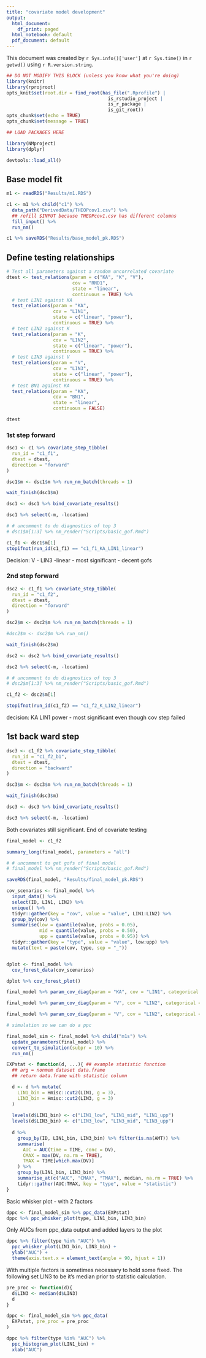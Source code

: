```yaml
---
title: "covariate model development"
output:
  html_document:
    df_print: paged
  html_notebook: default
  pdf_document: default
---
```


This document was created by `r Sys.info()['user']` at `r Sys.time()` in `r getwd()` using `r R.version.string`.


```r
## DO NOT MODIFY THIS BLOCK (unless you know what you're doing)
library(knitr)
library(rprojroot)
opts_knit$set(root.dir = find_root(has_file(".Rprofile") | 
                                     is_rstudio_project | 
                                     is_r_package | 
                                     is_git_root))
opts_chunk$set(echo = TRUE)
opts_chunk$set(message = TRUE)
```

```r
## LOAD PACKAGES HERE

library(NMproject)
library(dplyr)

devtools::load_all()

```


## Base model fit

```r

m1 <- readRDS("Results/m1.RDS")

c1 <- m1 %>% child("c1") %>%
  data_path("DerivedData/THEOPcov1.csv") %>%
  ## refill $INPUT because THEOPcov1.csv has different columns
  fill_input() %>%
  run_nm()

c1 %>% saveRDS("Results/base_model_pk.RDS")

```

## Define testing relationships

```r

# Test all parameters against a random uncorrelated covariate
dtest <- test_relations(param = c("KA", "K", "V"),
                        cov = "RND1",
                        state = "linear", 
                        continuous = TRUE) %>%
  # test LIN1 against KA
  test_relations(param = "KA",
                 cov = "LIN1", 
                 state = c("linear", "power"), 
                 continuous = TRUE) %>%
  # test LIN2 against K
  test_relations(param = "K",
                 cov = "LIN2", 
                 state = c("linear", "power"), 
                 continuous = TRUE) %>%
  # test LIN3 against V
  test_relations(param = "V",
                 cov = "LIN3", 
                 state = c("linear", "power"), 
                 continuous = TRUE) %>%
  # test BN1 against KA
  test_relations(param = "KA",
                 cov = "BN1",
                 state = "linear",
                 continuous = FALSE)

dtest

```

### 1st step forward

```r

dsc1 <- c1 %>% covariate_step_tibble(
  run_id = "c1_f1",
  dtest = dtest,
  direction = "forward"
)

dsc1$m <- dsc1$m %>% run_nm_batch(threads = 1)

wait_finish(dsc1$m)

dsc1 <- dsc1 %>% bind_covariate_results()

```

```r
dsc1 %>% select(-m, -location)

# # uncomment to do diagnostics of top 3
# dsc1$m[1:3] %>% nm_render("Scripts/basic_gof.Rmd")

c1_f1 <- dsc1$m[1]
stopifnot(run_id(c1_f1) == "c1_f1_KA_LIN1_linear")

```

Decision: V - LIN3 -linear
- most significant
- decent gofs

### 2nd step forward

```r
dsc2 <- c1_f1 %>% covariate_step_tibble(
  run_id = "c1_f2",
  dtest = dtest,
  direction = "forward"
)

dsc2$m <- dsc2$m %>% run_nm_batch(threads = 1)

#dsc2$m <- dsc2$m %>% run_nm()

wait_finish(dsc2$m)

dsc2 <- dsc2 %>% bind_covariate_results()

```

```r
dsc2 %>% select(-m, -location)

# # uncomment to do diagnostics of top 3
# dsc2$m[1:3] %>% nm_render("Scripts/basic_gof.Rmd")

c1_f2 <- dsc2$m[1]

stopifnot(run_id(c1_f2) == "c1_f2_K_LIN2_linear")

```

decision: KA LIN1 power
- most significant even though cov step failed

## 1st back ward step


```r
dsc3 <- c1_f2 %>% covariate_step_tibble(
  run_id = "c1_f2_b1",
  dtest = dtest,
  direction = "backward"
)

dsc3$m <- dsc3$m %>% run_nm_batch(threads = 1)

wait_finish(dsc3$m)

dsc3 <- dsc3 %>% bind_covariate_results()
```

```r

dsc3 %>% select(-m, -location)

```

Both covariates still significant. End of covariate testing

```r
final_model <- c1_f2

summary_long(final_model, parameters = "all")

# # uncomment to get gofs of final model
# final_model %>% nm_render("Scripts/basic_gof.Rmd")

saveRDS(final_model, "Results/final_model_pk.RDS")

```

```r

cov_scenarios <- final_model %>% 
  input_data() %>% 
  select(ID, LIN1, LIN2) %>%
  unique() %>%
  tidyr::gather(key = "cov", value = "value", LIN1:LIN2) %>%
  group_by(cov) %>%
  summarise(low = quantile(value, probs = 0.05),
            mid = quantile(value, probs = 0.50),
            upp = quantile(value, probs = 0.95)) %>%
  tidyr::gather(key = "type", value = "value", low:upp) %>%
  mutate(text = paste(cov, type, sep = "_"))


dplot <- final_model %>% 
  cov_forest_data(cov_scenarios)

dplot %>% cov_forest_plot()

```

```r
final_model %>% param_cov_diag(param = "KA", cov = "LIN1", categorical = FALSE)

final_model %>% param_cov_diag(param = "V", cov = "LIN2", categorical = FALSE)

final_model %>% param_cov_diag(param = "V", cov = "LIN2", categorical = FALSE)

```

```r

# simulation so we can do a ppc

final_model_sim <- final_model %>% child("m1s") %>%
  update_parameters(final_model) %>%
  convert_to_simulation(subpr = 10) %>%
  run_nm()

```


```r

EXPstat <- function(d, ...){ ## example statistic function
  ## arg = nonmem dataset data.frame 
  ## return data.frame with statistic column

  d <- d %>% mutate(
    LIN1_bin = Hmisc::cut2(LIN1, g = 3),
    LIN3_bin = Hmisc::cut2(LIN3, g = 3)
  )
  
  levels(d$LIN1_bin) <- c("LIN1_low", "LIN1_mid", "LIN1_upp")
  levels(d$LIN3_bin) <- c("LIN3_low", "LIN3_mid", "LIN3_upp")
  
  d %>%
    group_by(ID, LIN1_bin, LIN3_bin) %>% filter(is.na(AMT)) %>%
    summarise(
      AUC = AUC(time = TIME, conc = DV),
      CMAX = max(DV, na.rm = TRUE),
      TMAX = TIME[which.max(DV)]
    ) %>% 
    group_by(LIN1_bin, LIN3_bin) %>%
    summarise_at(c("AUC", "CMAX", "TMAX"), median, na.rm = TRUE) %>%
    tidyr::gather(AUC:TMAX, key = "type", value = "statistic")
}

```

Basic whisker plot - with 2 factors

```r
dppc <- final_model_sim %>% ppc_data(EXPstat)
dppc %>% ppc_whisker_plot(type, LIN1_bin, LIN3_bin)
```

Only AUCs from ppc_data output and added layers to the plot

```r
dppc %>% filter(type %in% "AUC") %>%
  ppc_whisker_plot(LIN1_bin, LIN3_bin) +
  ylab("AUC") +
  theme(axis.text.x = element_text(angle = 90, hjust = 1))
```


With multiple factors is sometimes necessary to hold some fixed.  The following set LIN3 to be it's median prior to statistic calculation.


```r

pre_proc <- function(d){
  d$LIN3 <- median(d$LIN3)
  d
}

dppc <- final_model_sim %>% ppc_data(
  EXPstat, pre_proc = pre_proc
)

dppc %>% filter(type %in% "AUC") %>%
  ppc_histogram_plot(LIN1_bin) +
  xlab("AUC")
```

